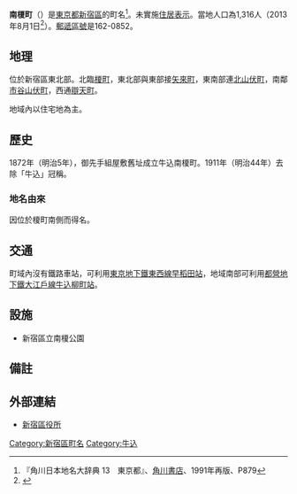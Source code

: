 {{Pathnav|日本|東京都|新宿區|frame=1}}
{{Infobox Settlement
|official_name = 南榎町
|native_name =
|settlement_type = [[町|町]]
|image_skyline =
|imagesize =
|image_caption =
|image_flag =
|image_seal =
| image_map =
| map_caption =
| pushpin_map =
|subdivision_type = [[國家|國家]]
|subdivision_name = [[File:Flag_of_Japan.svg|border]] [[日本|日本]]
|subdivision_type1 = [[都道府縣|都道府縣]]
|subdivision_name1 = [[File:Flag_of_Tokyo_Prefecture.svg|25px]] [[東京都|東京都]]
|subdivision_type2 = [[東京都區部|特別區]]
|subdivision_name2 = [[File:Flag_of_Shinjuku,_Tokyo.svg|25px]] [[新宿區|新宿區]]
|established_title =
|established_date =
|government_type =
|leader_title =
|leader_name =
|area_magnitude =
|area_total_sq_mi =
|area_total_km2 =
|area_land_sq_mi =
|area_land_km2 =
|area_urban_sq_mi =
|area_urban_km2 =
|area_metro_km2 =
|area_metro_sq_mi =
|population_as_of= 2013年（平成25年）8月1日
|population_footnotes =
|population_total = 1316
|population_urban =
|population_metro =
|population_density_sq_mi =
|population_density_km2 =
| timezone = [[日本標準時間|JST]]
| utc_offset = +9
|timezone_DST =
|utc_offset_DST =
|latd=|latm=|lats=|latNS=
|longd=|longm=|longs=|longEW=
|elevation_footnotes=
|elevation_m =
|elevation_ft =
|postal_code_type = [[郵遞區號|郵遞區號]]
|postal_code = 162-0852
|area_code =
|website =
|footnotes =
}}
'''南榎町'''（{{jpn|j=南榎町|hg=みなみえのきちょう|rm=Minami-enokichō|f=y}}）是[[東京都|東京都]][[新宿區|新宿區]]的町名<ref name="kado">『角川日本地名大辞典 13　東京都』、[[角川書店|角川書店]]、1991年再版、P879 </ref>。未實施[[住居表示|住居表示]]。當地人口為1,316人（2013年8月1日<ref>{{Cite web |url=http://www.city.shinjuku.lg.jp/content/000130038.xls |title=新宿区　住民基本台帳の町丁別世帯数及び男女別人口（日本人と外国人の合計） |accessdate=2013-08-10 |archive-date=2014-08-19 |archive-url=https://web.archive.org/web/20140819083633/http://www.city.shinjuku.lg.jp/content/000130038.xls |dead-url=no }}</ref>）。[[郵遞區號|郵遞區號]]是162-0852。

== 地理 ==
位於新宿區東北部。北臨[[榎町_(新宿區)|榎町]]，東北部與東部接[[矢來町|矢來町]]，東南部連[[北山伏町|北山伏町]]，南鄰[[市谷山伏町|市谷山伏町]]，西通[[辯天町_(新宿區)|辯天町]]。

地域內以住宅地為主。

== 歷史 ==
1872年（明治5年），御先手組屋敷舊址成立牛込南榎町。1911年（明治44年）去除「牛込」冠稱。
=== 地名由來 ===
因位於榎町南側而得名。

== 交通 ==
町域內沒有鐵路車站，可利用[[東京地下鐵東西線|東京地下鐵東西線]][[早稻田站|早稻田站]]，地域南部可利用[[都營地下鐵大江戶線|都營地下鐵大江戶線]][[牛込柳町站|牛込柳町站]]。

== 設施 ==
* 新宿區立南榎公園

== 備註 ==
{{reflist}}

== 外部連結 ==
* [http://www.city.shinjuku.lg.jp/ 新宿區役所]{{Wayback|url=http://www.city.shinjuku.lg.jp/ |date=20130630141142 }}

{{新宿區的町名}}
{{DEFAULTSORT:Minami-Enokicho}}
[[Category:新宿區町名|Category:新宿區町名]]
[[Category:牛込|Category:牛込]]